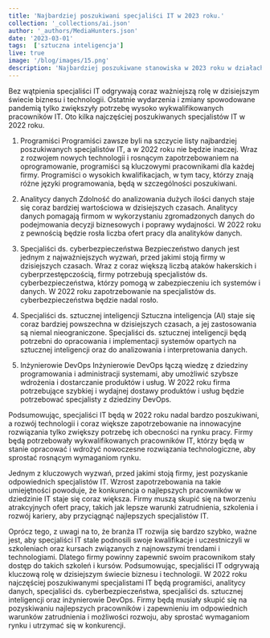 ```yaml
---
title: 'Najbardziej poszukiwani specjaliści IT w 2023 roku.'
collection: '_collections/ai.json'
author: '_authors/MediaHunters.json'
date: '2023-03-01'
tags:  ['sztuczna inteligencja']
live: true
image: '/blog/images/15.png'
description: 'Najbardziej poszukiwane stanowiska w 2023 roku w działach IT.'
---
```


Bez wątpienia specjaliści IT odgrywają coraz ważniejszą rolę w dzisiejszym świecie
biznesu i technologii. Ostatnie wydarzenia i zmiany spowodowane pandemią tylko
zwiększyły potrzebę wysoko wykwalifikowanych pracowników IT. Oto kilka
najczęściej poszukiwanych specjalistów IT w 2022 roku.

1. Programiści
Programiści zawsze byli na szczycie listy najbardziej poszukiwanych specjalistów IT,
a w 2022 roku nie będzie inaczej. Wraz z rozwojem nowych technologii i rosnącym
zapotrzebowaniem na oprogramowanie, programiści są kluczowymi pracownikami
dla każdej firmy. Programiści o wysokich kwalifikacjach, w tym tacy, którzy znają
różne języki programowania, będą w szczególności poszukiwani.

2. Analitycy danych
Zdolność do analizowania dużych ilości danych staje się coraz bardziej wartościowa
w dzisiejszych czasach. Analitycy danych pomagają firmom w wykorzystaniu
zgromadzonych danych do podejmowania decyzji biznesowych i poprawy
wydajności. W 2022 roku z pewnością będzie rosła liczba ofert pracy dla analityków
danych.

3. Specjaliści ds. cyberbezpieczeństwa
Bezpieczeństwo danych jest jednym z najważniejszych wyzwań, przed jakimi stoją
firmy w dzisiejszych czasach. Wraz z coraz większą liczbą ataków hakerskich i
cyberprzestępczością, firmy potrzebują specjalistów ds. cyberbezpieczeństwa, którzy
pomogą w zabezpieczeniu ich systemów i danych. W 2022 roku zapotrzebowanie na
specjalistów ds. cyberbezpieczeństwa będzie nadal rosło.

4. Specjaliści ds. sztucznej inteligencji
Sztuczna inteligencja (AI) staje się coraz bardziej powszechna w dzisiejszych
czasach, a jej zastosowania są niemal nieograniczone. Specjaliści ds. sztucznej
inteligencji będą potrzebni do opracowania i implementacji systemów opartych na
sztucznej inteligencji oraz do analizowania i interpretowania danych.

5. Inżynierowie DevOps
Inżynierowie DevOps łączą wiedzę z dziedziny programowania i administracji
systemami, aby umożliwić szybsze wdrożenia i dostarczanie produktów i usług. W
2022 roku firma potrzebujące szybkiej i wydajnej dostawy produktów i usług będzie
potrzebować specjalisty z dziedziny DevOps.

Podsumowując, specjaliści IT będą w 2022 roku nadal bardzo poszukiwani, a rozwój
technologii i coraz większe zapotrzebowanie na innowacyjne rozwiązania tylko
zwiększy potrzebę ich obecności na rynku pracy. Firmy będą potrzebowały
wykwalifikowanych pracowników IT, którzy będą w stanie opracować i wdrożyć
nowoczesne rozwiązania technologiczne, aby sprostać rosnącym wymaganiom
rynku.

Jednym z kluczowych wyzwań, przed jakimi stoją firmy, jest pozyskanie
odpowiednich specjalistów IT. Wzrost zapotrzebowania na takie umiejętności
powoduje, że konkurencja o najlepszych pracowników w dziedzinie IT staje się coraz
większa. Firmy muszą skupić się na tworzeniu atrakcyjnych ofert pracy, takich jak
lepsze warunki zatrudnienia, szkolenia i rozwój kariery, aby przyciągnąć najlepszych
specjalistów IT.

Oprócz tego, z uwagi na to, że branża IT rozwija się bardzo szybko, ważne jest, aby
specjaliści IT stale podnosili swoje kwalifikacje i uczestniczyli w szkoleniach oraz
kursach związanych z najnowszymi trendami i technologiami. Dlatego firmy powinny
zapewnić swoim pracownikom stały dostęp do takich szkoleń i kursów.
Podsumowując, specjaliści IT odgrywają kluczową rolę w dzisiejszym świecie
biznesu i technologii. W 2022 roku najczęściej poszukiwanymi specjalistami IT będą
programiści, analitycy danych, specjaliści ds. cyberbezpieczeństwa, specjaliści ds.
sztucznej inteligencji oraz inżynierowie DevOps. Firmy będą musiały skupić się na
pozyskiwaniu najlepszych pracowników i zapewnieniu im odpowiednich warunków
zatrudnienia i możliwości rozwoju, aby sprostać wymaganiom rynku i utrzymać się w
konkurencji.